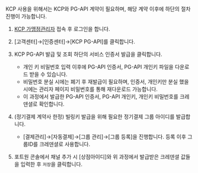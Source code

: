 

<VersionGate default="v2">
KCP 사용을 위해서는 KCP와 PG-API 계약이 필요하며, 해당 계약 이후에 하단의 절차 진행이 가능합니다.

  1. [KCP 가맹점관리자](https://partner.kcp.co.kr/) 접속 후 로그인을 합니다.

  2. \[고객센터]→\[인증센터]→\[KCP PG-API]를 클릭합니다.

  3. KCP PG-API 발급 및 조회 하단의 서비스 인증서 발급을 클릭합니다.

     - 개인 키 비밀번호 입력 이후에 PG-API 인증서, PG-API 개인키 파일을 다운로드 받을 수 있습니다.
     - 비밀번호 분실 시에는 폐기 후 재발급이 필요하며, 인증서, 개인키만 분실 했을 시에는 관리자 페이지 비밀번호를 통해 재다운로드 가능합니다.
     - 이 과정에서 발급한 PG-API 인증서, PG-API 개인키, 개인키 비밀번호를 크레덴셜로 확인합니다.

  4. (정기결제 계약사 한정) 빌링키 발급을 위해 필요한 정기결제 그룹 아이디를 발급합니다.
     - \[결제관리]→\[자동결제]→\[그룹 관리]→\[그룹 등록]을 진행합니다. 등록 이후 그룹ID를 크레덴셜로 사용합니다.

  5. 포트원 콘솔에서 채널 추가 시 \[상점아이디]와 위 과정에서 발급받은 크레덴셜 값들을 입력한 후 `저장`을 클릭합니다.
</VersionGate>
